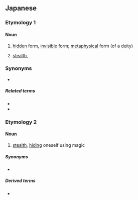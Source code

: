 ==Japanese==
{{ja-kanjitab|かく|み|o1=り,れ|yomi=kun}}

===Etymology 1===

====Noun====
{{ja-noun|kyu=隱身|かくりみ|かくれみ}}
# {{lb|ja|mythology|Shinto}} [[hidden]] form, [[invisible]] form; [[metaphysical]] form (of a deity)
# {{lb|ja|archaic}} [[stealth]], {{alternative form of|隠れ身|lang=ja}}

===Synonyms===
* {{l|ja|遁}}

=====Related terms=====
* {{ja-r|現身|うつしみ|gloss=worldly form}}
* {{ja-r|隠世|かくりよ|gloss=hidden world}}

===Etymology 2===
{{ja-kanjitab|おん|しん|yomi=on}}

====Noun====
{{ja-noun|おんしん}}
# {{lb|ja|archaic}} [[stealth]], [[hiding]] oneself using magic

=====Synonyms=====
* {{ja-r|隠密|おんみつ}}

=====Derived terms=====
* {{ja-r|隠身の聖|おんしん の ひじり|gloss=(''Buddhism'') incognito deity, avatar of Buddha}}